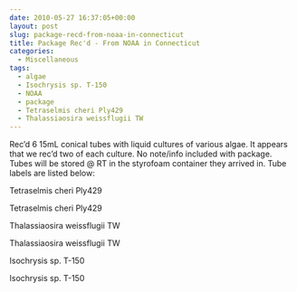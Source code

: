 ```yaml
---
date: 2010-05-27 16:37:05+00:00
layout: post
slug: package-recd-from-noaa-in-connecticut
title: Package Rec'd - From NOAA in Connecticut
categories:
  - Miscellaneous
tags:
  - algae
  - Isochrysis sp. T-150
  - NOAA
  - package
  - Tetraselmis cheri Ply429
  - Thalassiaosira weissflugii TW
---
```


Rec'd 6 15mL conical tubes with liquid cultures of various algae. It appears that we rec'd two of each culture. No note/info included with package. Tubes will be stored @ RT in the styrofoam container they arrived in. Tube labels are listed below:

Tetraselmis cheri Ply429

Tetraselmis cheri Ply429

Thalassiaosira weissflugii TW

Thalassiaosira weissflugii TW

Isochrysis sp. T-150

Isochrysis sp. T-150
